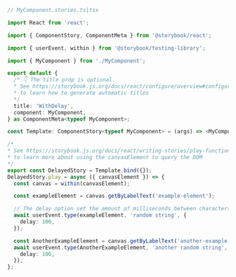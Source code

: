 ```ts
// MyComponent.stories.ts|tsx

import React from 'react';

import { ComponentStory, ComponentMeta } from '@storybook/react';

import { userEvent, within } from '@storybook/testing-library';

import { MyComponent } from './MyComponent';

export default {
  /* 👇 The title prop is optional.
  * See https://storybook.js.org/docs/react/configure/overview#configure-story-loading
  * to learn how to generate automatic titles
  */
  title: 'WithDelay',
  component: MyComponent,
} as ComponentMeta<typeof MyComponent>;

const Template: ComponentStory<typeof MyComponent> = (args) => <MyComponent {...args} />;

/*
* See https://storybook.js.org/docs/react/writing-stories/play-function#working-with-the-canvas
* to learn more about using the canvasElement to query the DOM
*/
export const DelayedStory = Template.bind({});
DelayedStory.play = async ({ canvasElement }) => {
  const canvas = within(canvasElement);

  const exampleElement = canvas.getByLabelText('example-element');

  // The delay option set the amount of milliseconds between characters being typed
  await userEvent.type(exampleElement, 'random string', {
    delay: 100,
  });

  const AnotherExampleElement = canvas.getByLabelText('another-example-element');
  await userEvent.type(AnotherExampleElement, 'another random string', {
    delay: 100,
  });
};
```